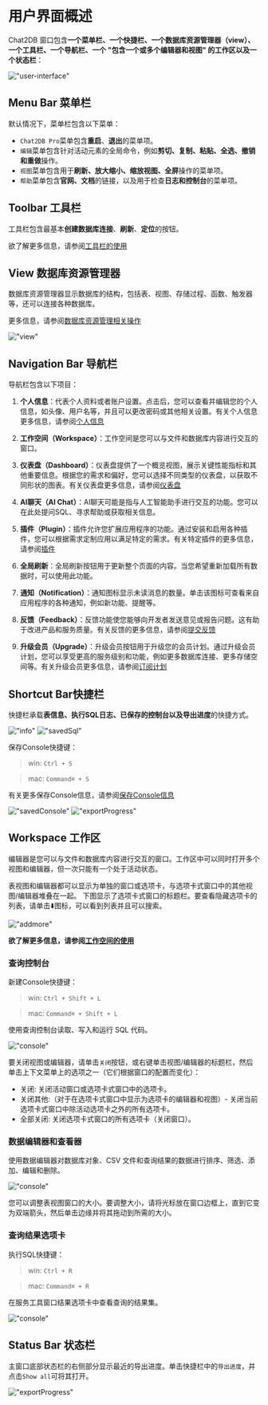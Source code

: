 # 用户界面概述

Chat2DB 窗口包含**一个菜单栏、一个快捷栏、一个数据库资源管理器（view）、一个工具栏、一个导航栏、一个 "包含一个或多个编辑器和视图" 的工作区以及一个状态栏**：

!["user-interface"](/image/start-guide/user-interface.png)

## Menu Bar 菜单栏

默认情况下，菜单栏包含以下菜单：

- `Chat2DB Pro`菜单包含**重启**、**退出**的菜单项。
- `编辑`菜单包含针对活动元素的全局命令，例如**剪切、复制、粘贴、全选、撤销和重做**操作。
- `视图`菜单包含用于**刷新、放大缩小、缩放视图、全屏**操作的菜单项。
- `帮助`菜单包含**官网、文档**的链接，以及用于检查**日志和控制台**的菜单项。

## Toolbar 工具栏

工具栏包含最基本**创建数据库连接**、**刷新**、**定位**的按钮。

欲了解更多信息，请参阅[工具栏的使用](https://docs.chat2db.ai/docs/connection-manage/Using-toolbar)

## View 数据库资源管理器

数据库资源管理器显示数据库的结构，包括表、视图、存储过程、函数、触发器等，还可以连接各种数据库。

更多信息，请参阅[数据库资源管理相关操作](http://docs.chat2db.ai/docs/connection-manage/data-resource-management)

!["view"](/image/start-guide/view.png)

## Navigation Bar 导航栏

导航栏包含以下项目：

1. **个人信息**：代表个人资料或者账户设置。点击后，您可以查看并编辑您的个人信息，如头像、用户名等，并且可以更改密码或其他相关设置。有关个人信息更多信息，请参阅[个人信息](https://docs.chat2db.ai/docs/settings/personal)

2. **工作空间（Workspace）**：工作空间是您可以与文件和数据库内容进行交互的窗口。

3. **仪表盘（Dashboard）**：仪表盘提供了一个概览视图，展示关键性能指标和其他重要信息。根据您的需求和偏好，您可以选择不同类型的仪表盘，以获取不同形状的图表。有关仪表盘更多信息，请参阅[仪表盘](https://docs.chat2db.ai/docs/dashboard/Common-operations-dashboard)

4. **AI聊天（AI Chat）**：AI聊天可能是指与人工智能助手进行交互的功能。您可以在此处提问SQL、寻求帮助或获取相关信息。

5. **插件（Plugin）**：插件允许您扩展应用程序的功能。通过安装和启用各种插件，您可以根据需求定制应用以满足特定的需求。有关特定插件的更多信息，请参阅[插件](https://docs.chat2db.ai/docs/data-migration/plugin)

6. **全局刷新**：全局刷新按钮用于更新整个页面的内容。当您希望重新加载所有数据时，可以使用此功能。

7. **通知（Notification）**：通知图标显示未读消息的数量。单击该图标可查看来自应用程序的各种通知，例如新功能、提醒等。

8. **反馈（Feedback）**：反馈功能使您能够向开发者发送意见或报告问题。这有助于改进产品和服务质量。有关反馈的更多信息，请参阅[提交反馈](https://docs.chat2db.ai/docs/feedback/give-feedback)

9. **升级会员（Upgrade）**：升级会员按钮用于升级您的会员计划。通过升级会员计划，您可以享受更高的服务级别和功能，例如更多数据库连接、更多存储空间等。有关升级会员更多信息，请参阅[订阅计划](https://docs.chat2db.ai/docs/start-guide/subscription-plan)

## Shortcut Bar快捷栏

快捷栏承载**表信息、执行SQL日志、已保存的控制台以及导出进度**的快捷方式。

!["info"](/image/start-guide/ddlnfo.png)
!["savedSql"](/image/start-guide/savedSql.png)

保存Console快捷键：
> win: `Ctrl + S`

> mac: `Command⌘ + S`

有关更多保存Console信息，请参阅[保存Console信息](http://docs.chat2db.ai/docs/connection-manage/workspace#%E4%BF%9D%E5%AD%98consoles)

!["savedConsole"](/image/start-guide/savedConsole.png)
!["exportProgress"](/image/start-guide/exportProgress.png)

## Workspace 工作区

编辑器是您可以与文件和数据库内容进行交互的窗口。工作区中可以同时打开多个视图和编辑器，但一次只能有一个处于活动状态。

表视图和编辑器都可以显示为单独的窗口或选项卡，与选项卡式窗口中的其他视图/编辑器堆叠在一起。
下图显示了选项卡式窗口的标题栏。要查看隐藏选项卡的列表，请单击⬇️图标，可以看到列表并且可以搜索。

!["addmore"](/image/start-guide/addmore.png)

**欲了解更多信息，请参阅[工作空间的使用](http://docs.chat2db.ai/docs/connection-manage/workspace)**


### 查询控制台

新建Console快捷键：
> win: `Ctrl + Shift + L`

> mac: `Command⌘ + Shift + L`

使用查询控制台读取、写入和运行 SQL 代码。

!["console"](/image/start-guide/console01.png)

要关闭视图或编辑器，请单击`关闭`按钮，或右键单击视图/编辑器的标题栏，然后单击上下文菜单上的选项之一（它们根据窗口的配置而变化）：

- 关闭: 关闭活动窗口或选项卡式窗口中的选项卡。
- 关闭其他:（对于在选项卡式窗口中显示为选项卡的编辑器和视图）- 关闭当前选项卡式窗口中除活动选项卡之外的所有选项卡。
- 全部关闭: 关闭选项卡式窗口的所有选项卡（关闭窗口）。

### 数据编辑器和查看器

使用数据编辑器对数据库对象、CSV 文件和查询结果的数据进行排序、筛选、添加、编辑和删除。

!["console"](/image/start-guide/console02.png)

您可以调整表视图窗口的大小。要调整大小，请将光标放在窗口边框上，直到它变为双端箭头，然后单击边缘并将其拖动到所需的大小。

### 查询结果选项卡

执行SQL快捷键：
> win: `Ctrl + R`

> mac: `Command⌘ + R`

在服务工具窗口结果选项卡中查看查询的结果集。

!["console"](/image/start-guide/console03.png)

## Status Bar 状态栏

主窗口底部状态栏的右侧部分显示最近的导出进度。单击快捷栏中的`导出进度`，并点击`Show all`可将其打开。

!["exportProgress"](/image/start-guide/exportProgress.png)
